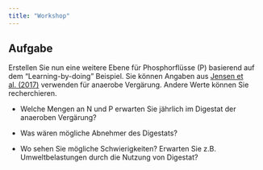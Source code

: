 ```yaml
---
title: "Workshop"
---
```


## Aufgabe

Erstellen Sie nun eine weitere Ebene für Phosphorflüsse (P) basierend auf dem "Learning-by-doing" Beispiel. Sie können Angaben aus [Jensen et al. (2017)](https://www.sciencedirect.com/science/article/pii/S0956053X17301769?via%3Dihub) verwenden für anaerobe Vergärung. Andere Werte können Sie recherchieren.

-   Welche Mengen an N und P erwarten Sie jährlich im Digestat der anaeroben Vergärung?

-   Was wären mögliche Abnehmer des Digestats?

-   Wo sehen Sie mögliche Schwierigkeiten? Erwarten Sie z.B. Umweltbelastungen durch die Nutzung von Digestat?

# 
